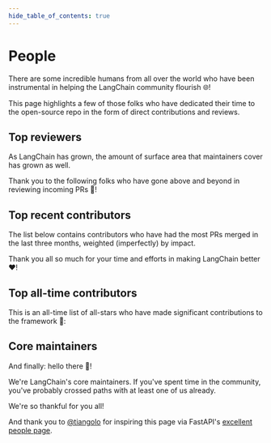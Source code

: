 ```yaml
---
hide_table_of_contents: true
---
```



# People

There are some incredible humans from all over the world who have been instrumental in helping the LangChain community flourish 🌐!

This page highlights a few of those folks who have dedicated their time to the open-source repo in the form of direct contributions and reviews.

## Top reviewers

As LangChain has grown, the amount of surface area that maintainers cover has grown as well.

Thank you to the following folks who have gone above and beyond in reviewing incoming PRs 🙏!

<People type="top_reviewers"></People>

## Top recent contributors

The list below contains contributors who have had the most PRs merged in the last three months, weighted (imperfectly) by impact.

Thank you all so much for your time and efforts in making LangChain better ❤️!

<People type="top_recent_contributors"></People>

## Top all-time contributors

This is an all-time list of all-stars who have made significant contributions to the framework 🌟:

<People type="top_contributors"></People>

## Core maintainers

And finally: hello there 👋!

We're LangChain's core maintainers. If you've spent time in the community, you've probably crossed paths
with at least one of us already. 

<People type="maintainers"></People>

We're so thankful for you all!

And thank you to [@tiangolo](https://github.com/tiangolo) for inspiring this page via FastAPI's [excellent people page](https://fastapi.tiangolo.com/fastapi-people).
